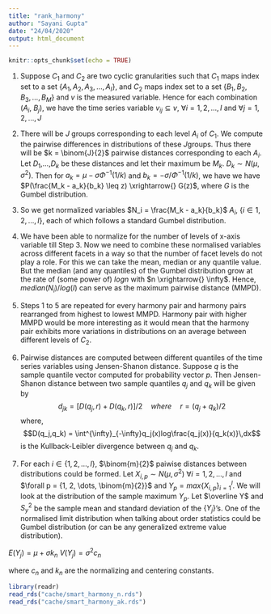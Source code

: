 ```yaml
---
title: "rank_harmony"
author: "Sayani Gupta"
date: "24/04/2020"
output: html_document
---
```


```r
knitr::opts_chunk$set(echo = TRUE)
```

1. Suppose $C_1$ and $C_2$ are two cyclic granularities such that $C_1$ maps index set to a set $\{A_1, A_2, A_3, \dots, A_I$\}, and $C_2$ maps index set to a set $\{B_1, B_2, B_3, \dots, B_M$\} and $v$ is the measured variable. Hence for each combination ($A_i$, $B_j$), we have the time series variable $v_{ij} \subseteq v$, $\forall i = {1, 2, \dots, I}$ and $\forall j = {1, 2, \dots, J}$

2. There will be $J$ groups corresponding to each level $A_i$ of $C_1$. We compute the pairwise differences in distributions of these $J$groups. Thus there will be  $k = \binom{J}{2}$ pairwise distances corresponding to each $A_i$. Let $D_1$,...,$D_k$ be these distances and let their maximum be $M_k$. $D_{k} \sim N(\mu, \sigma^2)$. Then for $a_k = \mu − \sigma\Phi^{-1}(1/k)$ and $b_k = -\sigma/\Phi^{-1}(1/k)$, we have we have $P(\frac{M_k - a_k}{b_k} \leq z) \xrightarrow{} G(z)$, where $G$ is the Gumbel distribution.

3. So we get normalized variables $N_i = \frac{M_k - a_k}{b_k}$ \forall $A_i$, $\{i \in 1, 2, \dots, I\}$, each of which follows a standard Gumbel distribution. 


4. We have been able to normalize for the number of levels of x-axis variable till Step 3. Now we need to combine these normalised variables across different facets in a way so that the number of facet levels do not play a role. For this we can take the mean, median or any quantile value. But the median (and any quantiles) of the Gumbel distribution grow at the rate of (some power of) $log n$ with $n \xrightarrow{} \infty$. Hence, $median(N_i)/log(I)$ can serve as the maximum pairwise distance (MMPD).

5.  Steps 1 to 5 are repeated for every harmony pair and harmony pairs rearranged from highest to lowest MMPD. Harmony pair with higher MMPD would be more interesting as it would mean that the harmony pair exhibits more variations in distributions on an average between different levels of $C_2$.





3. Pairwise distances are computed between different quantiles of the time series variables using Jensen-Shanon distance. Suppose $q$ is the sample quantile vector computed for probability vector $p$. Then Jensen-Shanon distance between two sample quantiles $q_j$ and $q_k$ will be given by $$d_{jk} = [D(q_j, r) + D(q_k, r)]/2 \quad where \quad r = (q_j + q_k)/2$$ where,
 $$D(q_j,q_k) = \int^{\infty}_{-\infty}q_j(x)log\frac{q_j(x)}{q_k(x)}\,dx$$ is the Kullback-Leibler divergence between $q_j$ and $q_k$.


4. For each $i \in \{1, 2, \dots, l\}$, $\binom{m}{2}$ paiwise distances between distributions could be formed. Let $X_{i,p} \sim N(\mu, \sigma^2)$ $\forall i = {1, 2, \dots, l}$ and $\forall p = {1, 2, \dots, \binom{m}{2}}$ and $Y_p =  max\{X_{i,p}\}_{i=1}^{l}$. We will look at the distribution of the sample maximum $Y_p$.
Let $\overline Y$ and $S_{y}^2$ be the sample mean and standard deviation of the $\{Y_j\}$'s. One of the normalised limit distribution when talking about order statistics could be Gumbel distribution (or can be any generalized extreme value distribution).

$E(Y_{j}) = \mu + \sigma k_n$
$V(Y_{j}) = \sigma^2 c_n$

where $c_n$ and $k_n$ are the normalizing and centering constants.

```r
library(readr)
read_rds("cache/smart_harmony_n.rds")
read_rds("cache/smart_harmony_ak.rds")
```
